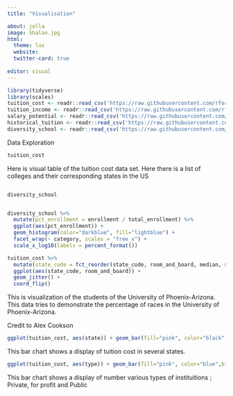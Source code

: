 ```yaml
---
title: "Visualisation"

about: jolla
image: Shalan.jpg
html:
  theme: lux
  website:
  twitter-card: true
  
editor: visual
---
```


```r
library(tidyverse)
library(scales)
tuition_cost <- readr::read_csv('https://raw.githubusercontent.com/rfordatascience/tidytuesday/master/data/2020/2020-03-10/tuition_cost.csv')
tuition_income <- readr::read_csv('https://raw.githubusercontent.com/rfordatascience/tidytuesday/master/data/2020/2020-03-10/tuition_income.csv') 
salary_potential <- readr::read_csv('https://raw.githubusercontent.com/rfordatascience/tidytuesday/master/data/2020/2020-03-10/salary_potential.csv')
historical_tuition <- readr::read_csv('https://raw.githubusercontent.com/rfordatascience/tidytuesday/master/data/2020/2020-03-10/historical_tuition.csv')
diversity_school <- readr::read_csv('https://raw.githubusercontent.com/rfordatascience/tidytuesday/master/data/2020/2020-03-10/diversity_school.csv')

```

Data Exploration

```r
tuition_cost


```

Here is visual table of the tuition cost data set. Here there is a list of colleges and their corresponding states in the US

```r

```

```r
diversity_school

```

```{}
```

```r
diversity_school %>%
  mutate(pct_enrollment = enrollment / total_enrollment) %>%
  ggplot(aes(pct_enrollment)) +
  geom_histogram(color="darkblue", fill="lightblue") +
  facet_wrap(~ category, scales = "free_x") +
  scale_x_log10(labels = percent_format())
```

```r
tuition_cost %>%
  mutate(state_code = fct_reorder(state_code, room_and_board, median, na.rm = TRUE)) %>%
  ggplot(aes(state_code, room_and_board)) +
  geom_jitter() +
  coord_flip()
```

This is visualization of the students of the University of Phoenix-Arizona. This data tries to demonstrate the percentage of races in the University of Phoenix-Arizona.

Credit to Alex Cookson

```r
ggplot(tuition_cost, aes(state)) + geom_bar(fill="pink", color="black",binwidth =1)  

```

This bar chart shows a display of tuition cost in several states.

```r
ggplot(tuition_cost, aes(type)) + geom_bar(fill="pink", color="blue",binwidth =20)  

```

This bar chart shows a display of number various types of instituitions ; Private, for profit and Public

```r

```
